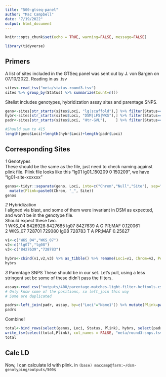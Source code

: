 ```yaml
---
title: "500-gtseq-panel"
author: "Mac Campbell"
date: "7/19/2022"
output: html_document
---
```


```r
knitr::opts_chunk$set(echo = TRUE, warning=FALSE, message=FALSE)
```

```r
library(tidyverse)
```

## Primers

A list of sites included in the GTSeq panel was sent out by J. von Bargen on 07/10/2022. Reading in as .tsv

```r
sites<-read_tsv("meta/status-round3.tsv")
sites %>% group_by(Status) %>% summarize(Count=n())
```


Sitelist includes genotypes, hybridization assay sites and parentage SNPS.

```r
geno<-sites[str_starts(sites$Loci, "lg|scaffold"),] %>% filter(Status=="KEEP")
hybr<-sites[str_starts(sites$Loci, "DSM|LFS|WKS"),] %>% filter(Status=="KEEP")
padr<-sites[str_starts(sites$Loci, "Htr-GVL"),    ] %>% filter(Status=="KEEP")

#Should sum to 415
length(geno$Loci)+length(hybr$Loci)+length(padr$Loci)
```

## Corresponding Sites

_1_ Genotypes       
These should be the same as the file, just need to check naming against plink file. Plink file looks like this "lg01 lg01_150209 0 150209", we have "lg01-site-xxxxxx"

```r
genos<-tidyr::separate(geno, Loci, into=c("Chrom","Null","Site"), sep="-", remove=FALSE, extra="drop") %>% select(-Null) %>%
  mutate(Plink=paste0(Chrom, "_", Site))
genos
```

_2_ Hybridization     
I aligned via blast, and some of them were invariant in DSM as expected, and won't be in the genotype file.     
Should expect these two.     
1 WKS_04 8426928 8427685 lg07    8427639 A     G     PR;MAF 0.120061     
2 WKS_07  728701  729080 lg08     728783 T     A     PR;MAF 0.25627      

```r
v1<-c("WKS_04","WKS_07")
v2<-c("lg07","lg08")
v3<-c("8427639","728783")

hybrs<-cbind(v1,v2,v3) %>% as_tibble() %>% rename(Loci=v1, Chrom=v2, Position=v3) %>% mutate(Plink=paste0(Chrom, "_", Position)) %>% mutate(Status="Keep") %>% select(Loci, Status, Plink)
hybrs
```


_3_ Parentage SNPS
These should be in our set.  Let's pull, using a less stringent set bc some of these didn't pass the filters.     
```r
assay<-read_csv("outputs/400/parentage-matches-light-filter-bcftools.csv") %>% select(query, target, Position, Start, End) %>% separate(query, into=c("Name1","Name2"), sep=",")
# Only know some of the positions, so left_join this way
# Some are duplicated

padrs<-left_join(padr, assay, by=c("Loci"="Name1")) %>% mutate(Plink=paste0(target, "_", Position))
padrs
```

Combine!

```r
total<-bind_rows(select(genos, Loci, Status, Plink), hybrs, select(padrs, Loci, Status, Plink))
write_tsv(select(total,Plink), col_names = FALSE, "meta/round3-snps.tsv")
total
```

## Calc LD

Now, I can calculate ld with plink. in `(base) maccamp@farm:~/dsm-genotyping/outputs/500$`     


